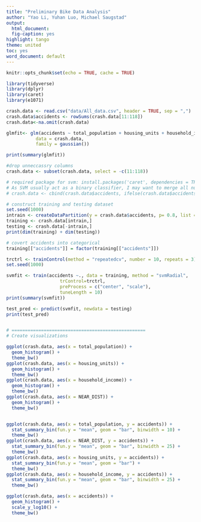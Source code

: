 ```yaml
---
title: "Preliminary Bike Data Analysis"
author: "Yao Li, Yuhan Luo, Michael Saugstad"
output:
  html_document:
  fig-caption: yes
highlight: tango
theme: united
toc: yes
word_document: default
---
```


```r
knitr::opts_chunk$set(echo = TRUE, cache = TRUE)
```

```r
library(tidyverse)
library(dplyr)
library(caret)
library(e1071)

crash.data <- read.csv("data/All_data.csv", header = TRUE, sep = ",")
crash.data$accidents <- rowSums(crash.data[11:118])
crash.data<-na.omit(crash.data)

glmfit<- glm(accidents ~ total_population + housing_units + household_income + NEAR_DIST + Width_max + Rating_min + Speed_max + ACC_max + OneWay_max,
           data = crash.data,
           family = gaussian())

print(summary(glmfit))

#drop unneccassry columns
crash.data <- subset(crash.data, select = -c(11:118))

# required package for svm: install.packages('caret', dependencies = TRUE)
# As SVM usually act as a binary classifier, I may want to merge all null zero accidents to 1?
# crash.data <- cbind(crash.data$accidents, ifelse(crash.data$accidents>0, 1, 0))

# construct training and testing dataset
set.seed(1000)
intrain <- createDataPartition(y = crash.data$accidents, p= 0.8, list = FALSE)
training <- crash.data[intrain,]
testing <- crash.data[-intrain,]
print(dim(training) + dim(testing))

# covert accidents into categorical
training[["accidents"]] = factor(training[["accidents"]])

trctrl <- trainControl(method = "repeatedcv", number = 10, repeats = 3)
set.seed(1000)

svmfit <- train(accidents ~., data = training, method = "svmRadial",
                    trControl=trctrl,
                    preProcess = c("center", "scale"),
                    tuneLength = 10)
print(summary(svmfit))

test_pred <- predict(svmfit, newdata = testing)
print(test_pred)


# ==================================================
# Create visualizations

ggplot(crash.data, aes(x = total_population)) +
  geom_histogram() +
  theme_bw()
ggplot(crash.data, aes(x = housing_units)) +
  geom_histogram() +
  theme_bw()
ggplot(crash.data, aes(x = household_income)) +
  geom_histogram() +
  theme_bw()
ggplot(crash.data, aes(x = NEAR_DIST)) +
  geom_histogram() +
  theme_bw()


ggplot(crash.data, aes(x = total_population, y = accidents)) +
  stat_summary_bin(fun.y = "mean", geom = "bar", binwidth = 10) +
  theme_bw()
ggplot(crash.data, aes(x = NEAR_DIST, y = accidents)) +
  stat_summary_bin(fun.y = "mean", geom = "bar", binwidth = 25) +
  theme_bw()
ggplot(crash.data, aes(x = housing_units, y = accidents)) +
  stat_summary_bin(fun.y = "mean", geom = "bar") +
  theme_bw()
ggplot(crash.data, aes(x = household_income, y = accidents)) +
  stat_summary_bin(fun.y = "mean", geom = "bar", binwidth = 25) +
  theme_bw()

ggplot(crash.data, aes(x = accidents)) +
  geom_histogram() +
  scale_y_log10() +
  theme_bw()
```
